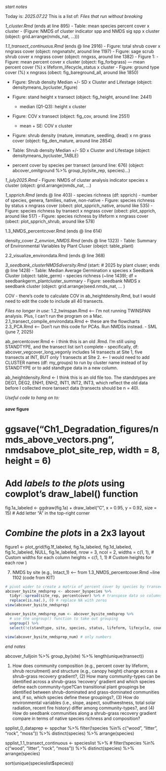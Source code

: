 _start notes_

Today is: _2025.07.22_
This is a list of: _Files that run without breaking_

_1_cluster.Rmd_ (ends at line 895)
  - Table: mean species percent cover x cluster
  - (Figure: NMDS of cluster indicator spp and NMDS sig spp x cluster (object: grid.arrange(nmds_nat, ...)))


_1.1_transect_continuous.Rmd_ (ends @ line 2916)
  - Figure: total shrub cover x nngrass cover (object: nngxnatshr, around line 1197)
  - Figure: sage scrub shrub cover x nngrass cover (object: nngxss, around line 1382)
  - Figure 1: 
  - Figure: mean percent cover x cluster (object: fig_forbgrass) ---  mean percent cover (%) x lifeform_lifecycle_status x cluster 
  - Figure: ground type cover (%) x nngrass (obect: fig_bareground_all, around like 1850)
    
  - Figure: Shrub density Median +/- SD x Cluster and Lifestage  (object: densitymeans_bycluster_figure)
  - Figure: stand height x transect (object: fig_height, around line: 2441)
      - median (Q1-Q3): height x cluster
      
  - Figure: COV x transect (object: fig_cov, around: line 2551)
      - mean + SE: COV x cluster
      
  - Figure: shrub density (mature, immature, seedling, dead) x nn grass cover (object: fig_den_mature, around line 2854)
  - Table: Shrub density Median +/- SD x Cluster and Lifestage (object: densitymeans_bycluster_TABLE)
  
  - percent cover by species per transect (around line: 676) (object: abcover_omitground %>% group_by(site_rep, species)...)


_1_july2025.Rmd_
  - Figure: NMDS of cluster analysis indicator species x cluster (object: grid.arrange(nmds_nat, ...) 

_1_spprich.Rmd_ (ends @ line 403)
  - species richness (df: spprich) - number of species, genera, families, native, non-native 
  - Figure: species richness by status x nngrass cover (obect: plot_spprich_native, around like 535)
  - Figure: species richness by transect x nngrass cover (obect: plot_spprich, around like 517)
  - Figure: species richness by lifeform x nngrass cover (obect: plot_spprich_shrub, around like 578)
  

1.3_NMDS_percentcover.Rmd (ends @ line 614)


density_cover
_2_envrion_NMDS.Rmd_ (ends @ line 1323)
  - Table: Summary of Environmental Variables by Plant Cluser (obejct: table_plant)

2.2_visualize_environdata.Rmd (ends @ line 368)

_3_seedbank_clusterNMDSdiversity.Rmd_ (start: # 2025 by plant cluser; ends @ line 1428)
  - Table: Median Average Germination x species x Seedbank Cluster (object: table_germ)
  - species richness (~line 1439); df = seedbankgerm_plantcluster_summary
  - Figure: seedbank NMDS x seedbank cluster (object: grid.arrange(seed.nmds_nat, ... )

COV - there's code to calculate COV in ab_heightdensity.Rmd, but I would need to edit the code to include all 40 transects. 

_Files no longer in use:_
1.2_twinspan.Rmd <-- I'm not running TWINSPAN analysis. Plus, I can't run the program on a Mac.
2.1_transect_compile_environdata.Rmd <- these are the flowcharts
2.3_PCA.Rmd <-- Don't run this code for PCAs. Run NMDSs instead. - SML (june 7, 2025)

ab_percentcover.Rmd <- i think this is an old .Rmd. I'm still using STANDTYPE, and the transect list isn't complete - specifically, df: abcover_vegcover_long_vegonly includes 14 transects at Site 1, five transects at INT, BUT only 1 transects at SIte 2. <-- I would need to add CLUSTER names (df: my_groups) to run by cluster name instead of by STANDTYPE or to add standtype data in a new column.

ab_heightdensity.Rmd <- I think this is an old file too. The standstypes are DEG1, DEG2, ENH1, ENH2, INT1, INT2, INT3, which reflect the old data before I collected more tansect data (transects should be n = 40).


_Useful code to hang on to:_

#### _save_ figure
# ggsave("Ch1_Degradation_figures/nmds_above_vectors.png", nmdsabove_plot_site_rep, width = 8, height = 6)

# Add _labels to the plots_ using cowplot's draw_label() function
fig.1a_labeled <- ggdraw(fig.1a) + draw_label("C", x = 0.95, y = 0.92, size = 15)  # Add letter "A" in the top-right corner

# _Combine the plots_ in a 2x3 layout
figure1 <- plot_grid(fig.1f_labeled, fig.1a_labeled, 
             fig.1d_labeled, fig.1c_labeled,  NULL, fig.1e_labeled,
             nrow = 3, 
             ncol = 2, 
             widths = c(1, 1), # Custom widths for each column
             heights = c(1, 1, 1) # Custom heights for each row
             ) 
             
             
             
(7) NMDS by site (e.g., Intact_1) <-- from 1.3_NMDS_percentcover.Rmd ~line 1102 (code from KIT)
```r

# pivot wider to create a matrix of percent cover by species by transect (n = 40)
abcover_bysite_nmdsprep <- abcover_byspecies %>% 
  tidyr::spread(site_rep, percentcover) %>% # transpose data so columns are site_rep
  replace(is.na(.), 0) # replace NA with zeros
view(abcover_bysite_nmdsprep)

abcover_bysite_nmdsprep_num <- abcover_bysite_nmdsprep %>% 
  # use the ungroup() function to take out grouping
  ungroup() %>% 
  select(!c(standtype, site, species, status, lifeform, lifecycle, count_per_dist))
         
view(abcover_bysite_nmdsprep_num) # only numbers
```

_end notes_


abcover_fulljoin %>% group_by(site) %>% length(unique(transect))

(1) How does community composition (e.g., percent cover by lifeform, shrub recruitment) and structure (e.g., canopy height) change across a shrub-grass recovery gradient?, (2) How many community-types can be identified across a shrub-grass ‘recovery’ gradient and which species define each community-type?Can transitional plant groupings be identified between shrub-dominated and grass-dominated communities and, if so, which species define these groupings?, (3) How do environmental variables (i.e., slope, aspect, southwestness, total solar radiation, recent fire history) differ among community-types?, and (4) How do seedbank communities along a shrub-grass recovery gradient compare in terms of native species richness and composition?


spplist_0_dataprep <- sppchar %>%
  filter(!species %in% c("wood", "litter", "rock", "moss")) %>%
  distinct(species) %>%
  arrange(species)

spplist_1.1_transect_continuous <- specieslist %>%
 # filter(!species %in% c("wood", "litter", "rock", "moss")) %>%
  distinct(species) %>%
  arrange(species)


sort(unique(specieslist$species))
